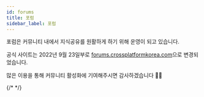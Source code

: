 ```yaml
---
id: forums
title: 포럼
sidebar_label: 포럼
---
```



포럼은 커뮤니티 내에서 지식공유를 원활하게 하기 위해 운영이 되고 있습니다.

<AdFitMobileBanner
  unit="DAN-YpcHf9p49U5ykXi8"
  className="adfit-top-mobile"
/>

공식 사이트는 2022년 9월 23일부로 [forums.crossplatformkorea.com](https://forums.crossplatformkorea.com)으로 변경되었습니다.

많은 이용을 통해 커뮤니티 활성화에 기여해주시면 감사하겠습니다 🙇🏻

{/* <AdFitMobileBanner
  unit="DAN-weLLBNA8C31gpo1t"
  className="adfit-bottom-mobile"
/> */}
